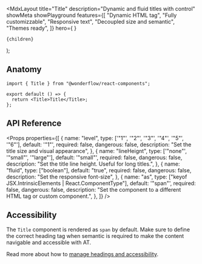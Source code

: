 
  <MdxLayout
    title="Title"
    description="Dynamic and fluid titles with control"
    showMeta
    showPlayground
    features={[
      "Dynamic HTML tag",
      "Fully customizzable",
      "Responsive text",
      "Decoupled size and semantic",
      "Themes ready",
    ]}
    hero={
      <LiveArea>
        <Title level="3">Title</Title>
      </LiveArea>
    }
  >
    {children}
  </MdxLayout>
);

## Anatomy

```tsx highlight=1,4
import { Title } from "@wonderflow/react-components";

export default () => {
  return <Title>Title</Title>;
};
```

## API Reference

<Props
  properties={[
    {
      name: "level",
      type: ['"1"', '"2"', '"3"', '"4"', '"5"', '"6"'],
      default: '"1"',
      required: false,
      dangerous: false,
      description: "Set the title size and visual appearance",
    },
    {
      name: "lineHeignt",
      type: ['"none"', '"small"', '"large"'],
      default: '"small"',
      required: false,
      dangerous: false,
      description: "Set the title line height. Useful for long titles.",
    },
    {
      name: "fluid",
      type: ["boolean"],
      default: "true",
      required: false,
      dangerous: false,
      description: "Set the responsive font-size",
    },
    {
      name: "as",
      type: ["keyof JSX.IntrinsicElements | React.ComponentType<any>"],
      default: '"span"',
      required: false,
      dangerous: false,
      description:
        "Set the component to a different HTML tag or custom component.",
    },
  ]}
/>

## Accessibility

The `Title` component is rendered as `span` by default. Make sure to define the correct heading tag when semantic is required to make the content navigable and accessible with AT.

Read more about how to [manage headings and accessibility](https://developer.mozilla.org/en-US/docs/Web/HTML/Element/Heading_Elements#accessibility_concerns).
